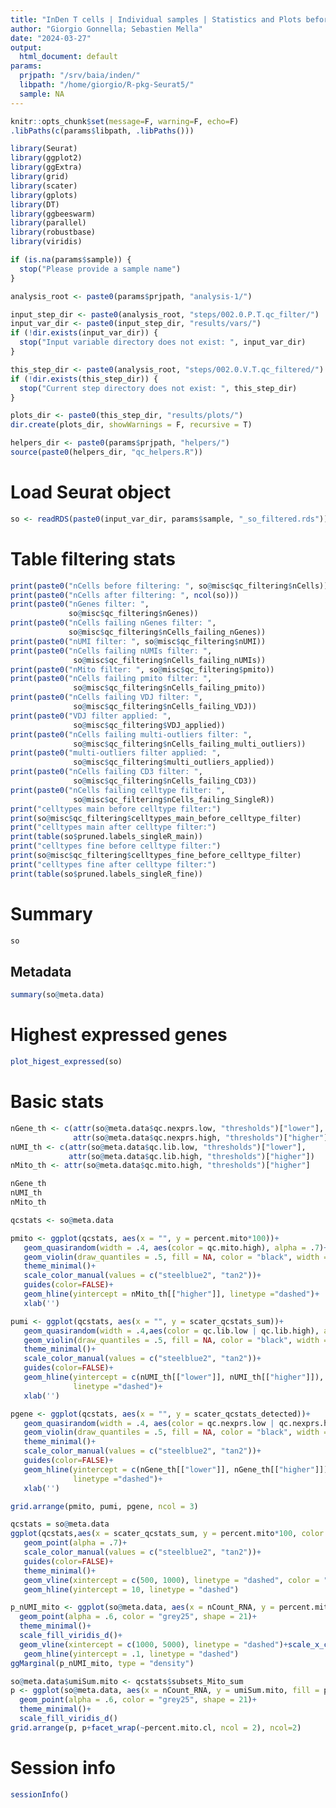 ```yaml
---
title: "InDen T cells | Individual samples | Statistics and Plots before filtering"
author: "Giorgio Gonnella; Sebastien Mella"
date: "2024-03-27"
output:
  html_document: default
params:
  prjpath: "/srv/baia/inden/"
  libpath: "/home/giorgio/R-pkg-Seurat5/"
  sample: NA
---
```


```r
knitr::opts_chunk$set(message=F, warning=F, echo=F)
.libPaths(c(params$libpath, .libPaths()))

library(Seurat)
library(ggplot2)
library(ggExtra)
library(grid)
library(scater)
library(gplots)
library(DT)
library(ggbeeswarm)
library(parallel)
library(robustbase)
library(viridis)

if (is.na(params$sample)) {
  stop("Please provide a sample name")
}

analysis_root <- paste0(params$prjpath, "analysis-1/")

input_step_dir <- paste0(analysis_root, "steps/002.0.P.T.qc_filter/")
input_var_dir <- paste0(input_step_dir, "results/vars/")
if (!dir.exists(input_var_dir)) {
  stop("Input variable directory does not exist: ", input_var_dir)
}

this_step_dir <- paste0(analysis_root, "steps/002.0.V.T.qc_filtered/")
if (!dir.exists(this_step_dir)) {
  stop("Current step directory does not exist: ", this_step_dir)
}

plots_dir <- paste0(this_step_dir, "results/plots/")
dir.create(plots_dir, showWarnings = F, recursive = T)

helpers_dir <- paste0(params$prjpath, "helpers/")
source(paste0(helpers_dir, "qc_helpers.R"))
```

# Load Seurat object

```r
so <- readRDS(paste0(input_var_dir, params$sample, "_so_filtered.rds"))
```

# Table filtering stats

```r
print(paste0("nCells before filtering: ", so@misc$qc_filtering$nCells))
print(paste0("nCells after filtering: ", ncol(so)))
print(paste0("nGenes filter: ",
             so@misc$qc_filtering$nGenes))
print(paste0("nCells failing nGenes filter: ",
             so@misc$qc_filtering$nCells_failing_nGenes))
print(paste0("nUMI filter: ", so@misc$qc_filtering$nUMI))
print(paste0("nCells failing nUMIs filter: ",
              so@misc$qc_filtering$nCells_failing_nUMIs))
print(paste0("nMito filter: ", so@misc$qc_filtering$pmito))
print(paste0("nCells failing pmito filter: ",
              so@misc$qc_filtering$nCells_failing_pmito))
print(paste0("nCells failing VDJ filter: ",
              so@misc$qc_filtering$nCells_failing_VDJ))
print(paste0("VDJ filter applied: ",
              so@misc$qc_filtering$VDJ_applied))
print(paste0("nCells failing multi-outliers filter: ",
              so@misc$qc_filtering$nCells_failing_multi_outliers))
print(paste0("multi-outliers filter applied: ",
              so@misc$qc_filtering$multi_outliers_applied))
print(paste0("nCells failing CD3 filter: ",
              so@misc$qc_filtering$nCells_failing_CD3))
print(paste0("nCells failing celltype filter: ",
              so@misc$qc_filtering$nCells_failing_SingleR))
print("celltypes main before celltype filter:")
print(so@misc$qc_filtering$celltypes_main_before_celltype_filter)
print("celltypes main after celltype filter:")
print(table(so$pruned.labels_singleR_main))
print("celltypes fine before celltype filter:")
print(so@misc$qc_filtering$celltypes_fine_before_celltype_filter)
print("celltypes fine after celltype filter:")
print(table(so$pruned.labels_singleR_fine))
```

# Summary

```r
so
```

## Metadata

```r
summary(so@meta.data)
```

# Highest expressed genes

```r
plot_higest_expressed(so)
```

# Basic stats

```r
nGene_th <- c(attr(so@meta.data$qc.nexprs.low, "thresholds")["lower"],
              attr(so@meta.data$qc.nexprs.high, "thresholds")["higher"])
nUMI_th <- c(attr(so@meta.data$qc.lib.low, "thresholds")["lower"],
             attr(so@meta.data$qc.lib.high, "thresholds")["higher"])
nMito_th <- attr(so@meta.data$qc.mito.high, "thresholds")["higher"]

nGene_th
nUMI_th
nMito_th
```


```r
qcstats <- so@meta.data

pmito <- ggplot(qcstats, aes(x = "", y = percent.mito*100))+
   geom_quasirandom(width = .4, aes(color = qc.mito.high), alpha = .7)+
   geom_violin(draw_quantiles = .5, fill = NA, color = "black", width = .4)+
   theme_minimal()+
   scale_color_manual(values = c("steelblue2", "tan2"))+
   guides(color=FALSE)+
   geom_hline(yintercept = nMito_th[["higher"]], linetype ="dashed")+
   xlab('')

pumi <- ggplot(qcstats, aes(x = "", y = scater_qcstats_sum))+
   geom_quasirandom(width = .4,aes(color = qc.lib.low | qc.lib.high), alpha = .7)+
   geom_violin(draw_quantiles = .5, fill = NA, color = "black", width = .4)+
   theme_minimal()+
   scale_color_manual(values = c("steelblue2", "tan2"))+
   guides(color=FALSE)+
   geom_hline(yintercept = c(nUMI_th[["lower"]], nUMI_th[["higher"]]),
              linetype ="dashed")+
   xlab('')

pgene <- ggplot(qcstats, aes(x = "", y = scater_qcstats_detected))+
   geom_quasirandom(width = .4, aes(color = qc.nexprs.low | qc.nexprs.high), alpha = .7)+
   geom_violin(draw_quantiles = .5, fill = NA, color = "black", width = .4)+
   theme_minimal()+
   scale_color_manual(values = c("steelblue2", "tan2"))+
   guides(color=FALSE)+
   geom_hline(yintercept = c(nGene_th[["lower"]], nGene_th[["higher"]]),
              linetype ="dashed")+
   xlab('')

grid.arrange(pmito, pumi, pgene, ncol = 3)
```

```r
qcstats = so@meta.data
ggplot(qcstats,aes(x = scater_qcstats_sum, y = percent.mito*100, color = qc.mito.high))+
   geom_point(alpha = .7)+
   scale_color_manual(values = c("steelblue2", "tan2"))+
   guides(color=FALSE)+
   theme_minimal()+
   geom_vline(xintercept = c(500, 1000), linetype = "dashed", color = "firebrick2")+
   geom_hline(yintercept = 10, linetype = "dashed")
```

```r
p_nUMI_mito <- ggplot(so@meta.data, aes(x = nCount_RNA, y = percent.mito, fill = percent.mito.cl))+
  geom_point(alpha = .6, color = "grey25", shape = 21)+
  theme_minimal()+
  scale_fill_viridis_d()+
  geom_vline(xintercept = c(1000, 5000), linetype = "dashed")+scale_x_continuous(breaks = seq(from = 0, to = 1e5, by = 1e4))+
   geom_hline(yintercept = .1, linetype = "dashed")
ggMarginal(p_nUMI_mito, type = "density")
```

```r
so@meta.data$umiSum.mito <- qcstats$subsets_Mito_sum
p <- ggplot(so@meta.data, aes(x = nCount_RNA, y = umiSum.mito, fill = percent.mito.cl))+
  geom_point(alpha = .6, color = "grey25", shape = 21)+
  theme_minimal()+
  scale_fill_viridis_d()
grid.arrange(p, p+facet_wrap(~percent.mito.cl, ncol = 2), ncol=2)
```

# Session info

```r
sessionInfo()
```
